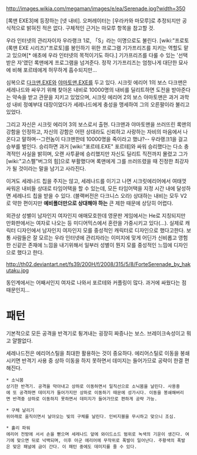 http://images.wikia.com/megaman/images/e/ea/Serenade.jpg?width=350

[록맨 EXE3]에 등장하는 [넷 내비].
오퍼레이터는 [우라카와 마모루]로 추정되지만 공식적으로 밝혀진 적은 없다.
구체적인 근거는 마모루 항목을 참고할 것.

우라 인터넷의 관리자이자 우라랭크 1로, 「S」라는 이명으로도 불린다. [wiki:"프로토(록맨 EXE 시리즈)"프로토]를 봉인하기 위한 프로그램 기가프리즈를 지키는 역할도 맡고 있으며[* 애초에 우라 인터넷의 목적이기도 하다.] 기가프리즈를 다룰 수 있는 '선택받은 자'였던 록맨에게 프로그램을 넘겨준다. 정작 기가프리즈는 엄청나게 대단한 묘사에 비해 포르테에게 허무하게 흡수되지만...

심복으로 [[다크맨.EXE]]와 [[야마토맨.EXE]]를 두고 있다. 시크릿 에리어 1의 보스 다크맨은 세레나드와 싸우기 위해 찾아온 내비로 10000명의 내비를 딜리트하면 도전을 받아준다는 약속을 받고 관문을 지키고 있었으며, 시크릿 에리어 2의 보스 야마토맨은 과거 과학성 내비 정예부대 대장이었다가 세레나드에게 충성을 맹세하여 그의 오른팔이라 불리고 있었다.

그리고 자신은 시크릿 에리어 3의 보스로서 출현. 다크맨과 야마토맨을 쓰러뜨린 록맨의 강함을 인정하고, 자신의 강함은 어떤 상대라도 신뢰하고 사랑하는 자비의 마음에서 나온다고 말하며--그런놈이 다크맨한테 10000명을 죽이라고 했냐?-- 우라랭크1을 걸고 승부를 벌인다. 승리하면 과거 [wiki:"포르테.EXE" 포르테]와 싸워 승리했다는 다소 충격적인 사실을 밝히며, 오랜 사투끝에 승리했지만 자신도 딜리트 직전까지 몰렸고 그가 [wiki:"고스펠"버그의 힘]으로 부활했다며 록맨에게 그를 쓰러뜨렸을 때 진정한 최강자가 될 것이라는 말을 남기고 사라진다.

이겨도 세레나드 칩을 주지는 않고, 세레나드를 이기고 나면 시크릿에리어에서 여태껏 싸워온 내비들 상대로 타임어택을 할 수 있는데, 모든 타임어택을 지정 시간 내에 달성하면 세레나드 칩을 받을 수 있다. (블랙버전은 다크니스 오라) 상대하는 내비는 모두 V2로 약한 편이지만 '''예비폴더만으로 상대해야 하는''' 큰 제한 때문에 상당히 어렵다.

외관상 성별이 남자인지 여자인지 애매모호한데 영문판 게임에서는 He로 지칭되지만 만화판에서는 여자로 나오는 등 미디어믹스에서 혼란을 가중시키고 있다(...). 
실제로 캐릭터 디자인에서 남자인지 여자인지 모를 중성적인 캐릭터로 디자인으로 했다고한다. 보통 사람들은 잘 모르는 우라 인터넷에 관리자라는 이미지에 맞게 어딘가 신비롭고 영험한 신같은 존재에 느낌을 내기위해서 일부러 성별이 뭔지 모를 중성적인 느낌에 디자인으로 했다고 한다.

http://th02.deviantart.net/fs39/200H/f/2008/315/5/8/ForteSerenade_by_hakutaku.jpg

동인계에서는 어째서인지 여자로 나와서 포르테와 커플링이 많다. 과거에 싸웠다는 점 때문인지...

= 패턴 =
기본적으로 모든 공격을 반격기로 튕겨내는 굉장히 짜증나는 보스. 브레이크속성이고 뭐고 얄짤없다. 

세레나드전은 에리어스틸을 최대한 활용하는 것이 중요하다. 에리어스틸로 이동을 봉쇄시키면 반격기 사용 중 상하 이동을 하지 못하면서 데미지는 들어가므로 공략이 한결 편해진다.

 * 소닉붐
 상기한 반격기. 공격을 막아내고 상하로 이동하면서 일직선으로 소닉붐을 날린다. 사용중에 또 공격하면 데미지가 들어가지만 상하로 이동하기 때문에 성가시다. 이동을 봉쇄해버리면 반격중 상하로 이동하지 못하면서 데미지가 들어가므로 편하게 공략 가능.

 * 구체 날리기
 위아래로 움직이면서 날아오는 빛의 구체를 날린다. 인비지블을 무시하고 맞으니 조심.

 * 홀리 파워
 에리어 전방에 서서 손을 뻗으며 세레나드 앞에 와이드소드 범위로 녹색의 기운이 생긴다. 여기에 맞으면 뒤로 넉백되며, 이후 아군 에리어에 무작위로 폭발이 일어난다. 주황색의 폭발은 맞은 패널에 금이 간다. 이 패턴 중에도 데미지를 줄 수 있다.
